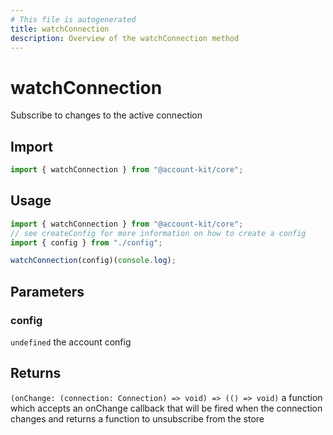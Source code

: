 ```yaml
---
# This file is autogenerated
title: watchConnection
description: Overview of the watchConnection method
---
```


# watchConnection

Subscribe to changes to the active connection

## Import

```ts
import { watchConnection } from "@account-kit/core";
```

## Usage

```ts
import { watchConnection } from "@account-kit/core";
// see createConfig for more information on how to create a config
import { config } from "./config";

watchConnection(config)(console.log);
```

## Parameters

### config

`undefined`
the account config

## Returns

`(onChange: (connection: Connection) => void) => (() => void)`
a function which accepts an onChange callback that will be fired when the connection changes and returns a function to unsubscribe from the store
